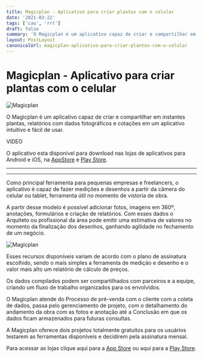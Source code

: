 ```yaml
---
title: Magicplan - Aplicativo para criar plantas com o celular
date: '2021-03-22'
tags: ['cau', 'rrt']
draft: false
summary: 'O Magicplan é um aplicativo capaz de criar e compartilhar em instantes plantas, relatórios com dados fotográficos e cotações em um aplicativo intuitivo e fácil de usar.'
layout: PostLayout
canonicalUrl: magicplan-aplicativo-para-criar-plantas-com-o-celular
---
```


# Magicplan - Aplicativo para criar plantas com o celular

![Magicplan](/static/images/magicplan-aplicativo-para-criar-plantas-com-o-celular/magicplan.png)

O Magicplan é um aplicativo capaz de criar e compartilhar em instantes plantas, relatórios com dados fotográficos e cotações em um aplicativo intuitivo e fácil de usar.

VIDEO

O aplicativo esta disponível para download nas lojas de aplicativos para Android e iOS, na [AppStore](https://apps.apple.com/br/app/magicplan/id427424432) e [Play Store](https://play.google.com/store).

---

<TOCInline toc={props.toc} asDisclosure />

---

Como principal ferramenta para pequenas empresas e freelancers, o aplicativo é capaz de fazer medições e desenhos a partir da câmera do celular ou tablet, ferramenta útil no momento de vistoria de obra.

A partir desse modelo é possível adicionar fotos, imagens em 360º, anotações, formulários e criação de relatórios. Com esses dados o Arquiteto ou profissional da área pode emitir uma estimativa de valores no momento da finalização dos desenhos, ganhando agilidade no fechamento de um negócio.

![Magicplan](/static/images/magicplan-aplicativo-para-criar-plantas-com-o-celular/magicplan_scanner.png)

Esses recursos disponíveis variam de acordo com o plano de assinatura escolhido, sendo o mais simples a ferramenta de medição e desenho e o valor mais alto um relatório de cálculo de preços.

Os dados compilados podem ser compartilhados com parceiros e a equipe, criando um fluxo de trabalho organizados para os envolvidos.

O Magicplan atende do Processo de pré-venda com o cliente com a coleta de dados, passa pelo gerenciamento de projeto, com o detalhamento do andamento da obra com as fotos e anotação até a Conclusão em que os dados ficam armazenados para futuras consultas.

A Magicplan oferece dois projetos totalmente gratuitos para os usuários testarem as ferramentas disponíveis e decidirem pela assinatura mensal.

Para acessar as lojas clique aqui para a [App Store](https://apps.apple.com/br/app/magicplan/id427424432) ou aqui para a [Play Store](https://play.google.com/store/apps/details?id=com.sensopia.magicplan&hl=pt_BR&gl=US).
